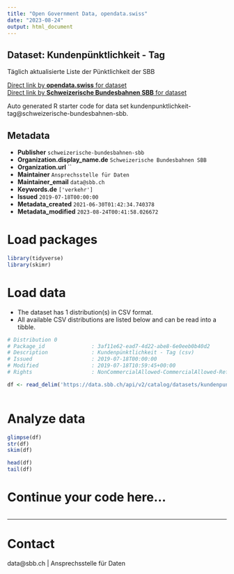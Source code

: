```yaml
---
title: "Open Government Data, opendata.swiss"
date: "2023-08-24"
output: html_document
---
```


## Dataset: Kundenpünktlichkeit - Tag

Täglich aktualisierte Liste der Pünktlichkeit der SBB

[Direct link by **opendata.swiss** for dataset](https://opendata.swiss/de/dataset/kundenpunktlichkeit-tag)<br>
[Direct link by **Schweizerische Bundesbahnen SBB** for dataset](https://data.sbb.ch/explore/dataset/kundenpunktlichkeit-tag/)

Auto generated R starter code for data set kundenpunktlichkeit-tag@schweizerische-bundesbahnen-sbb.

## Metadata

- **Publisher** `schweizerische-bundesbahnen-sbb`
- **Organization.display_name.de** `Schweizerische Bundesbahnen SBB`
- **Organization.url** ``
- **Maintainer** `Ansprechsstelle für Daten`
- **Maintainer_email** `data@sbb.ch`
- **Keywords.de** `['verkehr']`
- **Issued** `2019-07-18T00:00:00`
- **Metadata_created** `2021-06-30T01:42:34.740378`
- **Metadata_modified** `2023-08-24T00:41:58.026672`


# Load packages

```r

library(tidyverse)
library(skimr)

```

# Load data

-   The dataset has 1 distribution(s) in CSV format.
-   All available CSV distributions are listed below and can be read into a tibble.

```r

# Distribution 0
# Package_id               : 3af11e62-ead7-4d22-abe8-6e0eeb0b40d2
# Description              : Kundenpünktlichkeit - Tag (csv)
# Issued                   : 2019-07-18T00:00:00
# Modified                 : 2019-07-18T10:59:45+00:00
# Rights                   : NonCommercialAllowed-CommercialAllowed-ReferenceRequired

df <- read_delim('https://data.sbb.ch/api/v2/catalog/datasets/kundenpunktlichkeit-tag/exports/csv')



```

# Analyze data

```r

glimpse(df)
str(df)
skim(df)

head(df)
tail(df)

```

# Continue your code here...

```r

```

------------------------------------------------------------------------

# Contact

data@sbb.ch | Ansprechsstelle für Daten
